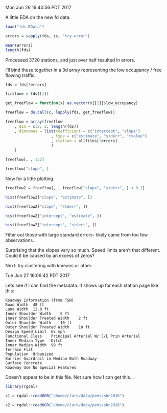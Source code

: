 Mon Jun 26 16:40:56 PDT 2017

A little EDA on the new fd data.

```R

load("fds.RData")

errors = sapply(fds, is, "try-error")

mean(errors)
length(fds)

```

Processed 3720 stations, and just over half resulted in errors.

I'll bind these together in a 3d array representing the low occupancy / free flowing traffic.

```R

fds = fds[!errors]

firstone = fds[[1]]

get_freeflow = function(x) as.vector(x[[2]]$low_occupancy)

freeflow = do.call(c, lapply(fds, get_freeflow))

freeflow = array(freeflow
    , dim = c(2, 3, length(fds))
    , dimnames = list(coefficient = c("intercept", "slope")
                    , type = c("estimate", "stderr", "tvalue")
                    , station = allfiles[!errors]
                    )
    )

freeflow[, , 1:2]

freeflow["slope", ]

```

Now for a little plotting.


```R

freeflow2 = freeflow[, , freeflow["slope", "stderr", ] < 0.1]

hist(freeflow2["slope", "estimate", ])

hist(freeflow2["slope", "stderr", ])

hist(freeflow2["intercept", "estimate", ])

hist(freeflow2["intercept", "stderr", ])

```

Filter out those with large standard errors- likely came from too few
observations.

Surprising that the slopes vary so much. Speed limits aren't that
different. Could it be caused by an excess of zeros?

Next: try clustering with kmeans or other.

Tue Jun 27 16:06:42 PDT 2017

Lets see if I can find the metadata. It shows up for each station page like
this:

```
Roadway Information (from TSN)
Road Width  48 ft
Lane Width  12.0 ft
Inner Shoulder Width    5 ft
Inner Shoulder Treated Width    2 ft
Outer Shoulder Width    10 ft
Outer Shoulder Treated Width    10 ft
Design Speed Limit  65 mph
Functional Class    Principal Arterial W/ C/L Prin Arterial
Inner Median Type   Ditch
Inner Median Width  99 ft
Terrain Flat
Population  Urbanized
Barrier Guardrail in Median Both Roadway
Surface Concrete
Roadway Use No Special Features
```

Doesn't appear to be in this file. Not sure how I can get this...

```R

library(rgdal)

s1 = rgdal::readOGR("/home/clark/data/pems/shn2016")

s2 = rgdal::readOGR("/home/clark/data/pems/shn2016")

```
